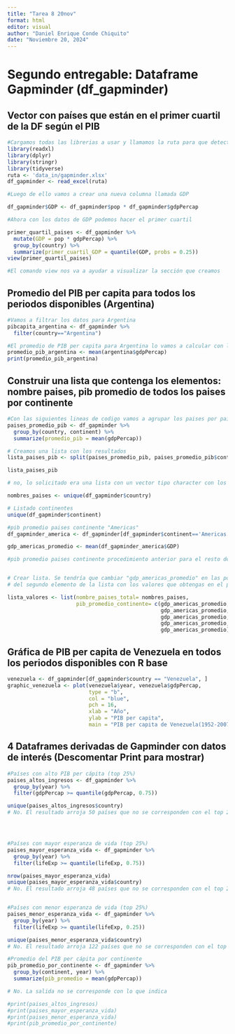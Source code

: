 ```yaml
---
title: "Tarea 8 20nov"
format: html
editor: visual
author: "Daniel Enrique Conde Chiquito"
date: "Noviembre 20, 2024"
---
```


# Segundo entregable: Dataframe Gapminder (df_gapminder)

## Vector con países que están en el primer cuartil de la DF según el PIB

```r
#Cargamos todas las librerias a usar y llamamos la ruta para que detecte el archivo
library(readxl)
library(dplyr)
library(stringr)
library(tidyverse)
ruta <- 'data_in/gapminder.xlsx'
df_gapminder <- read_excel(ruta)

#Luego de ello vamos a crear una nueva columna llamada GDP 

df_gapminder$GDP <- df_gapminder$pop * df_gapminder$gdpPercap

#Ahora con los datos de GDP podemos hacer el primer cuartil

primer_quartil_paises <- df_gapminder %>%
  mutate(GDP = pop * gdpPercap) %>%
  group_by(country) %>%
  summarize(primer_cuartil_GDP = quantile(GDP, probs = 0.25))
view(primer_quartil_paises) 

#El comando view nos va a ayudar a visualizar la sección que creamos
```

## Promedio del PIB per capita para todos los periodos disponibles (Argentina)

```r
#Vamos a filtrar los datos para Argentina 
pibcapita_argentina <- df_gapminder %>%
  filter(country=="Argentina")

#El promedio de PIB per capita para Argentina lo vamos a calcular con la siguiente linea de codigo
promedio_pib_argentina <- mean(argentina$gdpPercap)
print(promedio_pib_argentina)
```

## Construir una lista que contenga los elementos: nombre paises, pib promedio de todos los paises por continente

```r
#Con las siguientes lineas de codigo vamos a agrupar los paises por paises y continente segun el 
paises_promedio_pib <- df_gapminder %>%
  group_by(country, continent) %>%
  summarize(promedio_pib = mean(gdpPercap))

# Creamos una lista con los resultados
lista_paises_pib <- split(paises_promedio_pib, paises_promedio_pib$continent)

lista_paises_pib
```

```r
# no, lo solicitado era una lista con un vector tipo character con los nombres de los países y otro vector tipo numeric

nombres_paises <- unique(df_gapminder$country)

# Listado continentes
unique(df_gapminder$continent)

#pib promedio paises continente "Americas"
df_gapminder_america <- df_gapminder[df_gapminder$continent=='Americas','GDP']

gdp_americas_promedio <- mean(df_gapminder_america$GDP)

#pib promedio paises continente procedimiento anterior para el resto de los continentes


# Crear lista. Se tendría que cambiar "gdp_americas_promedio" en las posiciones 2,3,4 y 5 
# del segundo elemento de la lista con los valores que obtengas en el paso anterior

lista_valores <- list(nombre_paises_total= nombres_paises,
                      pib_promedio_continente= c(gdp_americas_promedio,
                                                 gdp_americas_promedio,
                                                 gdp_americas_promedio,
                                                 gdp_americas_promedio,
                                                 gdp_americas_promedio))


```

## Gráfica de PIB per capita de Venezuela en todos los periodos disponibles con R base

```r
venezuela <- df_gapminder[df_gapminder$country == "Venezuela", ]
graphic_venezuela <- plot(venezuela$year, venezuela$gdpPercap,
                          type = "b",
                          col = "blue",
                          pch = 16,
                          xlab = "Año",
                          ylab = "PIB per capita",
                          main = "PIB per capita de Venezuela(1952-2007)")
```

## 4 Dataframes derivadas de Gapminder con datos de interés (Descomentar Print para mostrar)

```r
#Países con alto PIB per cápita (top 25%)
paises_altos_ingresos <- df_gapminder %>%
  group_by(year) %>%
  filter(gdpPercap >= quantile(gdpPercap, 0.75))

unique(paises_altos_ingresos$country)
# No. El resultado arroja 50 países que no se corresponden con el top 25% que señala




#Países con mayor esperanza de vida (top 25%)
paises_mayor_esperanza_vida <- df_gapminder %>%
  group_by(year) %>%
  filter(lifeExp >= quantile(lifeExp, 0.75))

nrow(paises_mayor_esperanza_vida)
unique(paises_mayor_esperanza_vida$country)
# No. El resultado arroja 48 países que no se corresponden con el top 25% que señala


#Países con menor esperanza de vida (top 25%)
paises_menor_esperanza_vida <- df_gapminder %>%
  group_by(year) %>%
  filter(lifeExp >= quantile(lifeExp, 0.25))

unique(paises_menor_esperanza_vida$country)
# No. El resultado arroja 122 países que no se corresponden con el top 25% que señala

#Promedio del PIB per cápita por continente
pib_promedio_por_continente <- df_gapminder %>%
  group_by(continent, year) %>%
  summarize(pib_promedio = mean(gdpPercap))

# No. La salida no se corresponde con lo que indica

#print(paises_altos_ingresos)
#print(paises_mayor_esperanza_vida)
#print(paises_menor_esperanza_vida)
#print(pib_promedio_por_continente)
```

